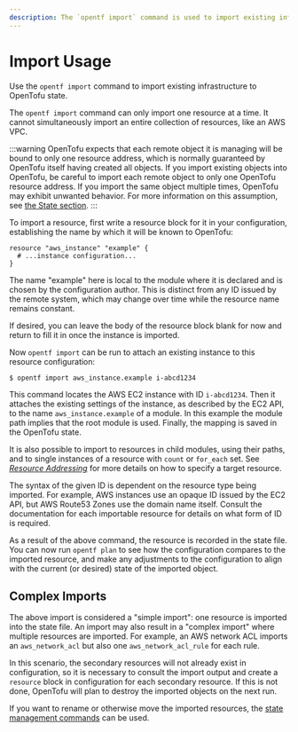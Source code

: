 ```yaml
---
description: The `opentf import` command is used to import existing infrastructure.
---
```


# Import Usage

Use the `opentf import` command to import existing infrastructure to OpenTofu state.

The `opentf import` command can only import one resource at a time. It cannot simultaneously import an entire collection of resources, like an AWS VPC.

:::warning
OpenTofu expects that each remote object it is managing will be
bound to only one resource address, which is normally guaranteed by OpenTofu
itself having created all objects. If you import existing objects into OpenTofu,
be careful to import each remote object to only one OpenTofu resource address.
If you import the same object multiple times, OpenTofu may exhibit unwanted
behavior. For more information on this assumption, see
[the State section](/docs/language/state).
:::

To import a resource, first write a resource block for it in your
configuration, establishing the name by which it will be known to OpenTofu:

```
resource "aws_instance" "example" {
  # ...instance configuration...
}
```

The name "example" here is local to the module where it is declared and is
chosen by the configuration author. This is distinct from any ID issued by
the remote system, which may change over time while the resource name
remains constant.

If desired, you can leave the body of the resource block blank for now and
return to fill it in once the instance is imported.

Now `opentf import` can be run to attach an existing instance to this
resource configuration:

```shell
$ opentf import aws_instance.example i-abcd1234
```

This command locates the AWS EC2 instance with ID `i-abcd1234`. Then it attaches
the existing settings of the instance, as described by the EC2 API, to the
name `aws_instance.example` of a module. In this example the module path
implies that the root module is used. Finally, the mapping is saved in the
OpenTofu state.

It is also possible to import to resources in child modules, using their paths,
and to single instances of a resource with `count` or `for_each` set. See
[_Resource Addressing_](/docs/cli/state/resource-addressing) for more
details on how to specify a target resource.

The syntax of the given ID is dependent on the resource type being imported.
For example, AWS instances use an opaque ID issued by the EC2 API, but
AWS Route53 Zones use the domain name itself. Consult the documentation for
each importable resource for details on what form of ID is required.

As a result of the above command, the resource is recorded in the state file.
You can now run `opentf plan` to see how the configuration compares to
the imported resource, and make any adjustments to the configuration to
align with the current (or desired) state of the imported object.

## Complex Imports

The above import is considered a "simple import": one resource is imported
into the state file. An import may also result in a "complex import" where
multiple resources are imported. For example, an AWS network ACL imports
an `aws_network_acl` but also one `aws_network_acl_rule` for each rule.

In this scenario, the secondary resources will not already exist in
configuration, so it is necessary to consult the import output and create
a `resource` block in configuration for each secondary resource. If this is
not done, OpenTofu will plan to destroy the imported objects on the next run.

If you want to rename or otherwise move the imported resources, the
[state management commands](/docs/cli/commands/state) can be used.
